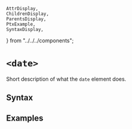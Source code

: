     AttrDisplay,
    ChildrenDisplay,
    ParentsDisplay,
    PtxExample,
    SyntaxDisplay,
} from "../../../components";

# `<date>`

Short description of what the `date` element does.

## Syntax

<SyntaxDisplay name="date" />

## Examples

    